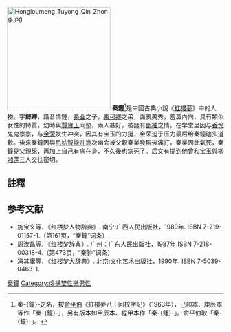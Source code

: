 [[File:Hongloumeng_Tuyong_Qin_Zhong.jpg|240px]]
'''秦鐘'''<ref>秦-{鐘}-之名，按[[俞平伯|俞平伯]]《紅樓夢八十回校字記》（1963年），己卯本、庚辰本等作「秦-{鐘}-」，另有版本如甲辰本、程甲本作「秦-{鍾}-」。俞平伯取「秦-{鐘}-」。</ref>是中國古典小說《[[紅樓夢|紅樓夢]]》中的人物。字'''鯨卿'''，諧音情鍾，[[秦业|秦业]]之子，[[秦可卿|秦可卿]]之弟，面貌美秀，羞澀內向，具有類似女性的特質，幼時與[[賈寶玉|賈寶玉]]同塾，兩人甚好，被疑有[[斷袖|斷袖]]之情。在学堂里因与[[香怜|香怜]]鬼鬼祟祟，与[[金荣|金荣]]发生冲突，因其有宝玉的力挺，金荣迫于压力最后给秦鐘磕头道歉。後來秦鐘因與[[尼姑|尼姑]][[智能儿|智能儿]]幾次幽会被父親秦業發現後痛打，秦業因此氣死，秦鐘見父親死，再加上自己有病在身，不久後也病死了。后文有提到他曾和宝玉與[[柳湘莲|柳湘莲]]三人交往密切。

==註釋==
{{reflist}}

== 参考文献 ==
* 施宝义等. 《红楼梦人物辞典》. 南宁:广西人民出版社，1989年. ISBN 7-219-01157-1.（第161页，“秦鐘”词条）.
* 周汝昌等. 《红楼梦辞典》. 广州：广东人民出版社，1987年.ISBN 7-218-00318-4.（第473页，“秦钟”词条）
* 冯其庸等. 《红楼梦大辞典》. 北京:文化艺术出版社，1990年. ISBN 7-5039-0463-1.

{{Fict-char-stub}}
[[Category:紅樓夢人物|秦鐘]]
[[Category:虛構雙性戀男性|Category:虛構雙性戀男性]]